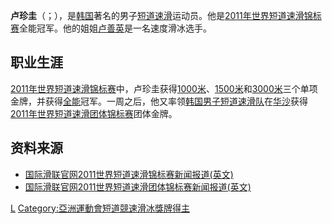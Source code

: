 {{MedalTableTop}}
{{MedalSport | 男子[[短道速滑|短道速滑]]}}
{{MedalCountry|{{KOR}}}}
{{MedalCompetition | [[世界短道速滑锦标赛|世界锦标赛]]}}
{{MedalGold | [[2012年世界短道速滑锦标赛|2012年上海]] | [[2012年世界短道速滑锦标赛|1500米]]}}
{{MedalGold | [[2011年世界短道速滑锦标赛|2011年谢菲尔德]] | [[2011年世界短道速滑锦标赛|全能]]}}
{{MedalGold | 2011年谢菲尔德 | [[2011年世界短道速滑锦标赛|1000米]]}}
{{MedalGold | 2011年谢菲尔德 | [[2011年世界短道速滑锦标赛|1500米]]}}
{{MedalGold | 2011年谢菲尔德 | [[2011年世界短道速滑锦标赛|3000米]]}}
{{MedalSilver | 2012年上海 | [[2012年世界短道速滑锦标赛|全能]]}}
{{MedalSilver | 2012年上海 | [[2012年世界短道速滑锦标赛|1000米]]}}
{{MedalSilver | 2012年上海 | [[2012年世界短道速滑锦标赛|3000米]]}}
{{MedalBronze | 2012年上海 | [[2012年世界短道速滑锦标赛|5000米接力]]}}
{{MedalCompetition | [[世界短道速滑团体锦标赛|世界团体锦标赛]]}}
{{MedalGold | [[世界短道速滑团体锦标赛|2011年华沙]] | [[世界短道速滑团体锦标赛|团体]]}}
{{MedalCompetition | [[亚洲冬季运动会|亚洲冬季运动会]]}}
{{MedalGold| [[2011年亚洲冬季运动会|2011年阿斯塔纳-阿拉木图]]| [[2011年亚洲冬季运动会短道速滑比赛|1500米]]}}
{{MedalGold| 2011年阿斯塔纳-阿拉木图| [[2011年亚洲冬季运动会短道速滑比赛|5000米接力]]}}
{{MedalCompetition | [[世界少年短道速滑锦标赛|世界少年锦标赛]]}}
{{MedalGold | [[世界少年短道速滑锦标赛|2010年台北]] | [[世界少年短道速滑锦标赛|全能]]}}
{{MedalBottom}}

'''卢珍圭'''（{{lang-ko|노진규}}；{{bd|1992年|7月20日|2016年|4月3日<ref>[http://www.yonhapnews.co.kr/bulletin/2016/04/04/0200000000AKR20160404020351007.HTML?341c5640 '골육종 투병' 쇼트트랙 노진규, 끝내 하늘나라로(종합)]</ref>|catIdx=Noh Jin-Kyu}}），是[[韩国|韩国]]著名的男子[[短道速滑|短道速滑]]运动员。他是[[2011年世界短道速滑锦标赛|2011年世界短道速滑锦标赛]]全能冠军。他的姐姐[[卢善英|卢善英]]是一名速度滑冰选手。

==职业生涯==
[[2011年世界短道速滑锦标赛|2011年世界短道速滑锦标赛]]中，卢珍圭获得[[2011年世界短道速滑锦标赛|1000米]]、[[2011年世界短道速滑锦标赛|1500米]]和[[2011年世界短道速滑锦标赛|3000米]]三个单项金牌，并获得[[2011年世界短道速滑锦标赛|全能]]冠军。一周之后，他又率领[[韩国男子短道速滑队|韩国男子短道速滑队]]在[[华沙|华沙]]获得[[世界短道速滑团体锦标赛|2011年世界短道速滑团体锦标赛]]团体金牌。

==资料来源==
*[https://web.archive.org/web/20110317234654/http://www.isu.org/vsite/vcontent/content/transnews/0,10869,4844-128613-19728-18965-312811-3963-4771-layout160-129921-news-item,00.html 国际滑联官网2011世界短道速滑锦标赛新闻报道(英文)]
*[https://web.archive.org/web/20110326012541/http://www.isu.org/vsite/vcontent/content/transnews/0,10869,4844-128613-19728-18965-312900-3963-4771-layout160-129921-news-item,00.html 国际滑联官网2011世界短道速滑团体锦标赛新闻报道(英文)]
{{reflist}}
{{Footer World Champions in Short Track Speed Skating – Men's Overall}}

{{DEFAULTSORT:Noh Jin-Kyu}}
[[Category:韩国短道速滑运动员|L]]
[[Category:亞洲運動會短道競速滑冰獎牌得主|Category:亞洲運動會短道競速滑冰獎牌得主]]